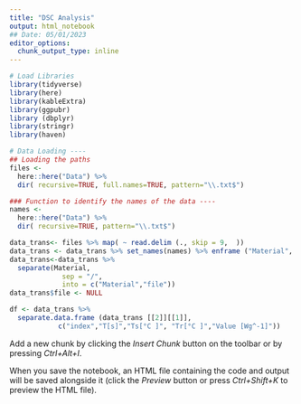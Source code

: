 ```yaml
---
title: "DSC Analysis"
output: html_notebook
## Date: 05/01/2023
editor_options: 
  chunk_output_type: inline
---
```


```r

# Load Libraries
library(tidyverse)
library(here)
library(kableExtra)
library(ggpubr)
library (dbplyr)
library(stringr)
library(haven)

```

```r
# Data Loading ----
## Loading the paths
files <- 
  here::here("Data") %>%
  dir( recursive=TRUE, full.names=TRUE, pattern="\\.txt$")
```

```r

### Function to identify the names of the data ----
names <- 
  here::here("Data") %>%
  dir( recursive=TRUE, pattern="\\.txt$")
```
```r
data_trans<- files %>% map( ~ read.delim (., skip = 9,  ))
data_trans <- data_trans %>% set_names(names) %>% enframe ("Material", "Datos")
data_trans<-data_trans %>% 
  separate(Material,
             sep = "/",
             into = c("Material","file"))
data_trans$file <- NULL
```


```r
df <- data_trans %>%  
  separate.data.frame (data_trans [[2]][[1]],
            c("index","T[s]","Ts[°C ]", "Tr[°C ]","Value [Wg^-1]"))

```







Add a new chunk by clicking the *Insert Chunk* button on the toolbar or by pressing *Ctrl+Alt+I*.

When you save the notebook, an HTML file containing the code and output will be saved alongside it (click the *Preview* button or press *Ctrl+Shift+K* to preview the HTML file).
